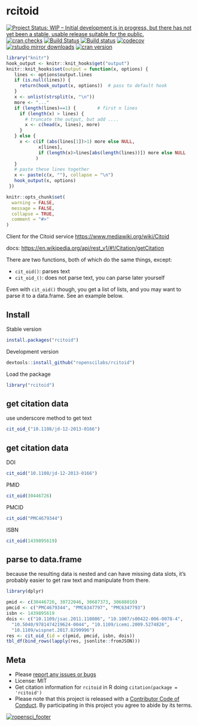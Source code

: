 rcitoid
=========

[![Project Status: WIP – Initial development is in progress, but there has not yet been a stable, usable release suitable for the public.](https://www.repostatus.org/badges/latest/wip.svg)](https://www.repostatus.org/#wip)
[![cran checks](https://cranchecks.info/badges/worst/rcitoid)](https://cranchecks.info/pkgs/rcitoid)
[![Build Status](https://travis-ci.com/ropenscilabs/rcitoid.svg?branch=master)](https://travis-ci.com/ropenscilabs/rcitoid)
[![Build status](https://ci.appveyor.com/api/projects/status/yk8vpcdr1rmi7byy?svg=true)](https://ci.appveyor.com/project/sckott/rcitoid)
[![codecov](https://codecov.io/gh/ropenscilabs/rcitoid/branch/master/graph/badge.svg)](https://codecov.io/gh/ropenscilabs/rcitoid)
[![rstudio mirror downloads](http://cranlogs.r-pkg.org/badges/rcitoid)](https://github.com/metacran/cranlogs.app)
[![cran version](https://www.r-pkg.org/badges/version/rcitoid)](https://cran.r-project.org/package=rcitoid)


```r
library("knitr")
hook_output <- knitr::knit_hooks$get("output")
knitr::knit_hooks$set(output = function(x, options) {
   lines <- options$output.lines
   if (is.null(lines)) {
     return(hook_output(x, options))  # pass to default hook
   }
   x <- unlist(strsplit(x, "\n"))
   more <- "..."
   if (length(lines)==1) {        # first n lines
     if (length(x) > lines) {
       # truncate the output, but add ....
       x <- c(head(x, lines), more)
     }
   } else {
     x <- c(if (abs(lines[1])>1) more else NULL,
            x[lines],
            if (length(x)>lines[abs(length(lines))]) more else NULL
           )
   }
   # paste these lines together
   x <- paste(c(x, ""), collapse = "\n")
   hook_output(x, options)
 })

knitr::opts_chunk$set(
  warning = FALSE,
  message = FALSE,
  collapse = TRUE,
  comment = "#>"
)
```

Client for the Citoid service <https://www.mediawiki.org/wiki/Citoid>

docs: <https://en.wikipedia.org/api/rest_v1/#!/Citation/getCitation>

There are two functions, both of which do the same things, except:

- `cit_oid()`: parses text
- `cit_oid_()`: does not parse text, you can parse later yourself

Even with `cit_oid()` though, you get a list of lists, and you may
want to parse it to a data.frame. See an example below.

## Install

Stable version

```r
install.packages("rcitoid")
```

Development version

```r
devtools::install_github("ropenscilabs/rcitoid")
```

Load the package


```r
library("rcitoid")
```

## get citation data

use underscore method to get text

```r
cit_oid_("10.1108/jd-12-2013-0166")
```

## get citation data

DOI

```r
cit_oid("10.1108/jd-12-2013-0166")
```

PMID

```r
cit_oid(30446726)
```

PMCID

```r
cit_oid("PMC4679344")
```

ISBN

```r
cit_oid(1439895619)
```

## parse to data.frame

because the resulting data is nested and can have missing data slots,
it's probably easier to get raw text and manipulate from there.

```r
library(dplyr)

pmid <- c(30446726, 30722046, 30687373, 30688010)
pmcid <- c("PMC4679344", "PMC6347797", "PMC6347793")
isbn <- 1439895619
dois <- c("10.1109/jsac.2011.110806", "10.1007/s00422-006-0078-4",
  "10.5040/9781474219624-0044", "10.1109/icemi.2009.5274826",
  "10.1109/wispnet.2017.8299996")
res <- cit_oid_(id = c(pmid, pmcid, isbn, dois))
tbl_df(bind_rows(lapply(res, jsonlite::fromJSON)))
```

## Meta

* Please [report any issues or bugs](https://github.com/ropenscilabs/rcitoid/issues)
* License: MIT
* Get citation information for `rcitoid` in R doing `citation(package = 'rcitoid')`
* Please note that this project is released with a [Contributor Code of Conduct](CODE_OF_CONDUCT.md). By participating in this project you agree to abide by its terms.


[![ropensci_footer](https://ropensci.org/public_images/github_footer.png)](https://ropensci.org)
